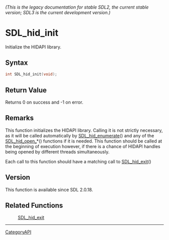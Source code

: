 ====== (This is the legacy documentation for stable SDL2, the current stable version; SDL3 is the current development version.) ======
= SDL_hid_init =

Initialize the HIDAPI library.

== Syntax ==

<syntaxhighlight lang='c'>
int SDL_hid_init(void);
</syntaxhighlight>

== Return Value ==

Returns 0 on success and -1 on error.

== Remarks ==

This function initializes the HIDAPI library. Calling it is not strictly
necessary, as it will be called automatically by [[SDL_hid_enumerate]]()
and any of the [[SDL_hid_open_]]*() functions if it is needed. This
function should be called at the beginning of execution however, if there
is a chance of HIDAPI handles being opened by different threads
simultaneously.

Each call to this function should have a matching call to
[[SDL_hid_exit]]()

== Version ==

This function is available since SDL 2.0.18.

== Related Functions ==

:[[SDL_hid_exit]]

----
[[CategoryAPI]]


